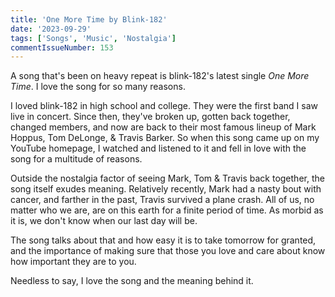 ```yaml
---
title: 'One More Time by Blink-182'
date: '2023-09-29'
tags: ['Songs', 'Music', 'Nostalgia']
commentIssueNumber: 153
---
```


A song that's been on heavy repeat is blink-182's latest single *One More Time*. I love the song for so many reasons.

I loved blink-182 in high school and college. They were the first band I saw live in concert. Since then, they've broken up, gotten back together, changed members, and now are back to their most famous lineup of Mark Hoppus, Tom DeLonge, & Travis Barker. So when this song came up on my YouTube homepage, I watched and listened to it and fell in love with the song for a multitude of reasons.

Outside the nostalgia factor of seeing Mark, Tom & Travis back together, the song itself exudes meaning. Relatively recently, Mark had a nasty bout with cancer, and farther in the past, Travis survived a plane crash. All of us, no matter who we are, are on this earth for a finite period of time. As morbid as it is, we don't know when our last day will be.

The song talks about that and how easy it is to take tomorrow for granted, and the importance of making sure that those you love and care about know how important they are to you.

Needless to say, I love the song and the meaning behind it.

<YouTubeEmbed id="fSKQRDq3RkM" title="Blink-182 - One More Time" />